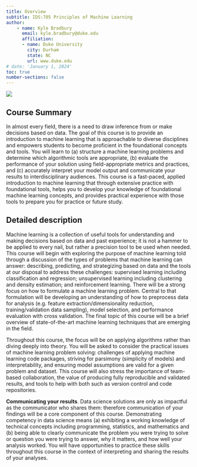 ```yaml
---
title: Overview
subtitle: IDS:705 Principles of Machine Learning
author:
    - name: Kyle Bradbury
      email: kyle.bradbury@duke.edu
      affiliation: 
      - name: Duke University
        city: Durham
        state: NC
        url: www.duke.edu
# date: 'January 1, 2024'
toc: true
number-sections: false
---
```


![](img/decision-boundaries.png)


## Course Summary

In almost every field, there is a need to draw inference from or make decisions based on data. The goal of this course is to provide an introduction to machine learning that is approachable to diverse disciplines and empowers students to become proficient in the foundational concepts and tools. You will learn to (a) structure a machine learning problems and determine which algorithmic tools are appropriate, (b) evaluate the performance of your solution using field-appropriate metrics and practices, and (c) accurately interpret your model output and communicate your results to interdisciplinary audiences. This course is a fast-paced, applied introduction to machine learning that through extensive practice with foundational tools, helps you to develop your knowledge of foundational machine learning concepts, and provides practical experience with those tools to prepare you for practice or future study.

## Detailed description

Machine learning is a collection of useful tools for understanding and making decisions based on data and past experience; it is not a hammer to be applied to every nail, but rather a precision tool to be used when needed. This course will begin with exploring the purpose of machine learning told through a discussion of the types of problems that machine learning can answer: describing, predicting, and strategizing based on data and the tools at our disposal to address these challenges: supervised learning including classification and regression; unsupervised learning including clustering and density estimation; and reinforcement learning. There will be a strong focus on how to formulate a machine learning problem. Central to that formulation will be developing an understanding of how to preprocess data for analysis (e.g. feature extraction/dimensionality reduction, training/validation data sampling), model selection, and performance evaluation with cross validation. The final topic of this course will be a brief overview of state-of-the-art machine learning techniques that are emerging in the field.

Throughout this course, the focus will be on applying algorithms rather than diving deeply into theory. You will be asked to consider the practical issues of machine learning problem solving: challenges of applying machine learning code packages, striving for parsimony (simplicity of models) and interpretability, and ensuring model assumptions are valid for a given problem and dataset. This course will also stress the importance of team-based collaboration, the value of producing fully reproducible and validated results, and tools to help with both such as version control and code repositories.

**Communicating your results**. Data science solutions are only as impactful as the communicator who shares them: therefore communication of your findings will be a core component of this course. Demonstrating competency in data science means (a) exhibiting a working knowledge of technical concepts including programming, statistics, and mathematics and (b) being able to clearly communicate the problem you were trying to solve or question you were trying to answer, why it matters, and how well your analysis worked. You will have opportunities to practice these skills throughout this course in the context of interpreting and sharing the results of your analyses.
